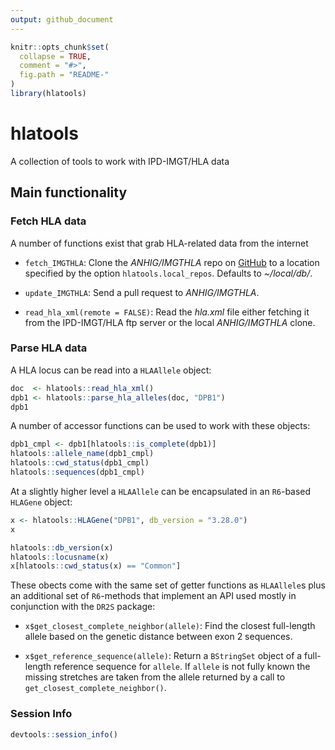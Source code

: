 ```yaml
---
output: github_document
---
```


<!-- README.md is generated from README.Rmd. Please edit that file -->

```r
knitr::opts_chunk$set(
  collapse = TRUE,
  comment = "#>",
  fig.path = "README-"
)
library(hlatools)
```

# hlatools

A collection of tools to work with IPD-IMGT/HLA data

## Main functionality

### Fetch HLA data

A number of functions exist that grab HLA-related data from the internet

* `fetch_IMGTHLA`: Clone the _ANHIG/IMGTHLA_ repo on [GitHub](https://github.com/ANHIG/IMGTHLA) to a location specified by the option `hlatools.local_repos`. Defaults to _~/local/db/_.

* `update_IMGTHLA`: Send a pull request to _ANHIG/IMGTHLA_.

* `read_hla_xml(remote = FALSE)`: Read the _hla.xml_ file either fetching it from the IPD-IMGT/HLA ftp server or the local _ANHIG/IMGTHLA_ clone.

### Parse HLA data

A HLA locus can be read into a `HLAAllele` object:

```r
doc  <- hlatools::read_hla_xml()
dpb1 <- hlatools::parse_hla_alleles(doc, "DPB1")
dpb1
```

A number of accessor functions can be used to work with these objects:

```r
dpb1_cmpl <- dpb1[hlatools::is_complete(dpb1)]
hlatools::allele_name(dpb1_cmpl)
hlatools::cwd_status(dpb1_cmpl)
hlatools::sequences(dpb1_cmpl)
```

At a slightly higher level a `HLAAllele` can be encapsulated in an `R6`-based `HLAGene` object:

```r
x <- hlatools::HLAGene("DPB1", db_version = "3.28.0")
x

hlatools::db_version(x)
hlatools::locusname(x)
x[hlatools::cwd_status(x) == "Common"]
```

These obects come with the same set of getter functions as `HLAAllele`s plus an additional set of `R6`-methods that implement an API used mostly in conjunction with the `DR2S` package:

* `x$get_closest_complete_neighbor(allele)`: Find the closest full-length allele based on the genetic distance between exon 2 sequences.

* `x$get_reference_sequence(allele)`: Return a `BStringSet` object of a full-length reference sequence for `allele`. If `allele` is not fully known the missing stretches are taken from the allele returned by a call to `get_closest_complete_neighbor()`.

### Session Info

```r
devtools::session_info()
```


